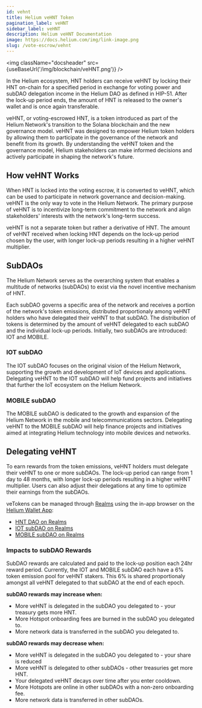 ```yaml
---
id: vehnt
title: Helium veHNT Token
pagination_label: veHNT
sidebar_label: veHNT
description: Helium veHNT Documentation
image: https://docs.helium.com/img/link-image.png
slug: /vote-escrow/vehnt
---
```



<img className="docsheader" src={useBaseUrl('/img/blockchain/veHNT.png')} />

In the Helium ecosystem, HNT holders can receive veHNT by locking their HNT on-chain for a specified
period in exchange for voting power and subDAO delegation income in the Helium DAO as defined in
HIP-51. After the lock-up period ends, the amount of HNT is released to the owner's wallet and is
once again transferable.

veHNT, or voting-escrowed HNT, is a token introduced as part of the Helium Network's transition to
the Solana blockchain and the new governance model. veHNT was designed to empower Helium token
holders by allowing them to participate in the governance of the network and benefit from its
growth. By understanding the veHNT token and the governance model, Helium stakeholders can make
informed decisions and actively participate in shaping the network's future.

## How veHNT Works

When HNT is locked into the voting escrow, it is converted to veHNT, which can be used to
participate in network governance and decision-making. veHNT is the only way to vote in the Helium
Network. The primary purpose of veHNT is to incentivize long-term commitment to the network and
align stakeholders' interests with the network's long-term success.

veHNT is not a separate token but rather a derivative of HNT. The amount of veHNT received when 
locking HNT depends on the lock-up period chosen by the user, with longer lock-up periods resulting 
in a higher veHNT multiplier.

## SubDAOs

The Helium Network serves as the overarching system that enables a multitude of networks (subDAOs)
to exist via the novel incentive mechanism of HNT.

Each subDAO governs a specific area of the network and receives a portion of the network's token
emissions, distributed proportionaly among veHNT holders who have delegated their veHNT to that 
subDAO. The distribution of tokens is determined by the amount of veHNT delegated to each subDAO 
and the individual lock-up periods. Initially, two subDAOs are introduced: IOT and MOBILE.

### IOT subDAO

The IOT subDAO focuses on the original vision of the Helium Network, supporting the growth and
development of IoT devices and applications. Delegating veHNT to the IOT subDAO will help fund
projects and initiatives that further the IoT ecosystem on the Helium Network.

### MOBILE subDAO

The MOBILE subDAO is dedicated to the growth and expansion of the Helium Network in the mobile and
telecommunications sectors. Delegating veHNT to the MOBILE subDAO will help finance projects and
initiatives aimed at integrating Helium technology into mobile devices and networks.

## Delegating veHNT

To earn rewards from the token emissions, veHNT holders must delegate their veHNT to one or more 
subDAOs. The lock-up period can range from 1 day to 48 months, with longer lock-up periods resulting 
in a higher veHNT multiplier. Users can also adjust their delegations at any time to optimize their 
earnings from the subDAOs.

veTokens can be managed through [Realms](/vote-escrow/realms) using the in-app browser on the
[Helium Wallet App](/wallets/helium-wallet-app):

- [HNT DAO on Realms](https://app.realms.today/dao/HNT)
- [IOT subDAO on Realms](https://app.realms.today/dao/IOT)
- [MOBILE subDAO on Realms](https://app.realms.today/dao/MOBILE)

### Impacts to subDAO Rewards

SubDAO rewards are calculated and paid to the lock-up position each 24hr reward period. Currently,
the IOT and MOBILE subDAO each have a 6% token emission pool for veHNT stakers. This 6% is shared 
proportionaly amongst all veHNT delegated to that subDAO at the end of each epoch.

**subDAO rewards may increase when:**

- More veHNT is delegated in the subDAO you delegated to - your treasury gets more HNT.
- More Hotspot onboarding fees are burned in the subDAO you delegated to.
- More network data is transferred in the subDAO you delegated to.

**subDAO rewards may decrease when:**

- More veHNT is delegated in the subDAO you delegated to - your share is reduced
- More veHNT is delegated to other subDAOs - other treasuries get more HNT.
- Your delegated veHNT decays over time after you enter cooldown.
- More Hotspots are online in other subDAOs with a non-zero onboarding fee.
- More network data is transferred in other subDAOs.
